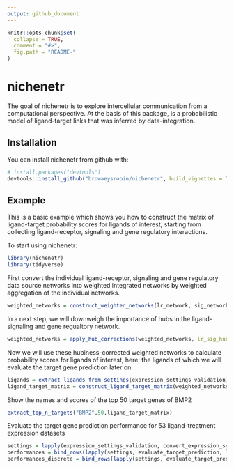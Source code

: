 ```yaml
---
output: github_document
---
```


<!-- README.md is generated from README.Rmd. Please edit that file -->

```r
knitr::opts_chunk$set(
  collapse = TRUE,
  comment = "#>",
  fig.path = "README-"
)
```

# nichenetr

The goal of nichenetr is to explore intercellular communication from a computational perspective. At the basis of this package, is a probabilistic model of ligand-target links that was inferred by data-integration.

## Installation

You can install nichenetr from github with:

```r
# install.packages("devtools")
devtools::install_github("browaeysrobin/nichenetr", build_vignettes = TRUE)
```

## Example

This is a basic example which shows you how to construct the matrix of ligand-target probability scores for ligands of interest, starting from collecting ligand-receptor, signaling and gene regulatory interactions.

To start using nichenetr: 
```r
library(nichenetr)
library(tidyverse)
```

First convert the individual ligand-receptor, signaling and gene regulatory data source networks into weighted integrated networks by weighted aggregation of the individual networks. 

```r
weighted_networks = construct_weighted_networks(lr_network, sig_network, gr_network,source_weights_df)
```

In a next step, we will downweigh the importance of hubs in the ligand-signaling and gene regualtory network.

```r
weighted_networks = apply_hub_corrections(weighted_networks, lr_sig_hub = 0.5, gr_hub = 0.5)
```
Now we will use these hubiness-corrected weighted networks to calculate probability scores for ligands of interest, here: the ligands of which we will evaluate the target gene prediction later on.
```r
ligands = extract_ligands_from_settings(expression_settings_validation)
ligand_target_matrix = construct_ligand_target_matrix(weighted_networks, ligands, algorithm = "PPR", damping_factor = 0.5)
```

Show the names and scores of the top 50 target genes of BMP2
```r
extract_top_n_targets("BMP2",50,ligand_target_matrix)
```

Evaluate the target gene prediction performance for 53 ligand-treatment expression datasets
```r
settings = lapply(expression_settings_validation, convert_expression_settings_evaluation)
performances = bind_rows(lapply(settings, evaluate_target_prediction, ligand_target_matrix))
performances_discrete = bind_rows(lapply(settings, evaluate_target_prediction, ligand_target_matrix %>% make_discrete_ligand_target_matrix))
```

